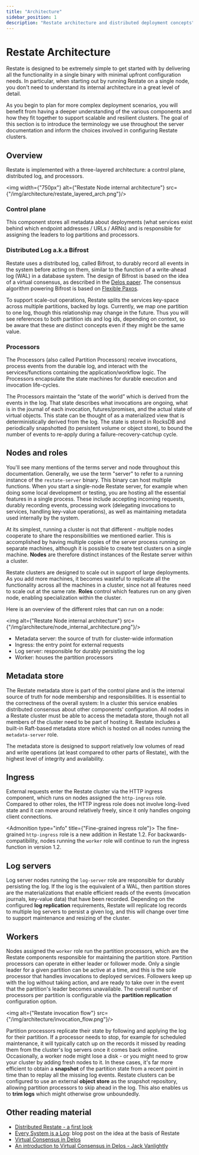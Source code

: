 ```yaml
---
title: "Architecture"
sidebar_position: 1
description: "Restate architecture and distributed deployment concepts"
---
```



# Restate Architecture

Restate is designed to be extremely simple to get started with by delivering all the functionality in a single binary with minimal upfront configuration needs. In particular, when starting out by running Restate on a single node, you don't need to understand its internal architecture in a great level of detail.

As you begin to plan for more complex deployment scenarios, you will benefit from having a deeper understanding of the various components and how they fit together to support scalable and resilient clusters. The goal of this section is to introduce the terminology we use throughout the server documentation and inform the choices involved in configuring Restate clusters.


## Overview

Restate is implemented with a three-layered architecture: a control plane, distributed log, and processors.

<img width={"750px"} alt={"Restate Node internal architecture"} src={"/img/architecture/restate_layered_arch.png"}/>


### Control plane
This component stores all metadata about deployments (what services exist behind which endpoint addresses / URLs / ARNs) and is responsible for assigning the leaders to log partitions and processors.


### Distributed Log a.k.a Bifrost
Restate uses a distributed log, called Bifrost, to durably record all events in the system before acting on them, similar to the function of a write-ahead log (WAL) in a database system.
The design of Bifrost is based on the idea of a virtual consensus, as described in the [Delos paper](https://www.usenix.org/system/files/osdi20-balakrishnan.pdf).
The consensus algorithm powering Bifrost is based on [Flexible Paxos](https://fpaxos.github.io/).

To support scale-out operations, Restate splits the services key-space across multiple partitions, backed by logs. Currently, we map one partition to one log, though this relationship may change in the future. Thus you will see references to both partition ids and log ids, depending on context, so be aware that these are distinct concepts even if they might be the same value.


### Processors

The Processors (also called Partition Processors) receive invocations, process events from the durable log, and interact with the services/functions containing the application/workflow logic. The Processors encapsulate the state machines for durable execution and invocation life-cycles.

The Processors maintain the “state of the world” which is derived from the events in the log. That state describes what invocations are ongoing, what is in the journal of each invocation, futures/promises, and the actual state of virtual objects. This state can be thought of as a materialized view that is deterministically derived from the log. The state is stored in RocksDB and periodically snapshotted (to persistent volume or object store), to bound the number of events to re-apply during a failure-recovery-catchup cycle.

## Nodes and roles

You'll see many mentions of the terms server and node throughout this documentation. Generally, we use the term "server" to refer to a running instance of the `restate-server` binary. This binary can host multiple functions. When you start a single-node Restate server, for example when doing some local development or testing, you are hosting all the essential features in a single process. These include accepting incoming requests, durably recording events, processing work (delegating invocations to services, handling key-value operations), as well as maintaining metadata used internally by the system.

At its simplest, running a cluster is not that different - multiple nodes cooperate to share the responsibilities we mentioned earlier. This is accomplished by having multiple copies of the server process running on separate machines, although it is possible to create test clusters on a single machine. **Nodes** are therefore distinct instances of the Restate server within a cluster.

Restate clusters are designed to scale out in support of large deployments. As you add more machines, it becomes wasteful to replicate all the functionality across all the machines in a cluster, since not all features need to scale out at the same rate. **Roles** control which features run on any given node, enabling specialization within the cluster.

Here is an overview of the different roles that can run on a node:

<img alt={"Restate Node internal architecture"} src={"/img/architecture/node_internal_architecture.png"}/>

- Metadata server: the source of truth for cluster-wide information
- Ingress: the entry point for external requests
- Log server: responsible for durably persisting the log
- Worker: houses the partition processors

## Metadata store

The Restate metadata store is part of the control plane and is the internal source of truth for node membership and responsibilities. It is essential to the correctness of the overall system: In a cluster this service enables distributed consensus about other components' configuration. All nodes in a Restate cluster must be able to access the metadata store, though not all members of the cluster need to be part of hosting it. Restate includes a built-in Raft-based metadata store which is hosted on all nodes running the `metadata-server` role.

The metadata store is designed to support relatively low volumes of read and write operations (at least compared to other parts of Restate), with the highest level of integrity and availability.


[//]: # (For some weird reason this shifts to the right if I use two hashtags)
<h2>Ingress</h2>

External requests enter the Restate cluster via the HTTP ingress component, which runs on nodes assigned the `http-ingress` role. Compared to other roles, the HTTP ingress role does not involve long-lived state and it can move around relatively freely, since it only handles ongoing client connections.

<Admonition type="info" title={"Fine-grained ingress role"}>
    The fine-grained `http-ingress` role is a new addition in Restate 1.2. For backwards-compatibility, nodes running the `worker` role will continue to run the ingress function in version 1.2.
</Admonition>


## Log servers

Log server nodes running the `log-server` role are responsible for durably persisting the log. If the log is the equivalent of a WAL, then partition stores are the materializations that enable efficient reads of the events (invocation journals, key-value data) that have been recorded. Depending on the configured **log replication** requirements, Restate will replicate log records to multiple log servers to persist a given log, and this will change over time to support maintenance and resizing of the cluster.


## Workers
Nodes assigned the `worker` role run the partition processors, which are the Restate components responsible for maintaining the partition store.
Partition processors can operate in either leader or follower mode.
Only a single leader for a given partition can be active at a time, and this is the sole processor that handles invocations to deployed services.
Followers keep up with the log without taking action, and are ready to take over in the event that the partition's leader becomes unavailable.
The overall number of processors per partition is configurable via the **partition replication** configuration option.

<img alt={"Restate invocation flow"} src={"/img/architecture/invocation_flow.png"}/>


Partition processors replicate their state by following and applying the log for their partition.
If a processor needs to stop, for example for scheduled maintenance, it will typically catch up on the records it missed by reading them from the cluster's log servers once it comes back online.
Occasionally, a worker node might lose a disk - or you might need to grow your cluster by adding fresh nodes to it.
In these cases, it's far more efficient to obtain a **snapshot** of the partition state from a recent point in time than to replay all the missing log events.
Restate clusters can be configured to use an external **object store** as the snapshot repository, allowing partition processors to skip ahead in the log.
This also enables us to **trim logs** which might otherwise grow unboundedly.



## Other reading material
- [Distributed Restate - a first look](https://restate.dev/blog/distributed-restate-a-first-look/)
- [Every System is a Log](https://restate.dev/blog/every-system-is-a-log-avoiding-coordination-in-distributed-applications/): blog post on the idea at the basis of Restate
- [Virtual Consensus in Delos](https://www.usenix.org/system/files/osdi20-balakrishnan.pdf)
- [An introduction to Virtual Consensus in Delos - Jack Vanlightly](https://jack-vanlightly.com/blog/2025/2/5/an-introduction-to-virtual-consensus-in-delos)